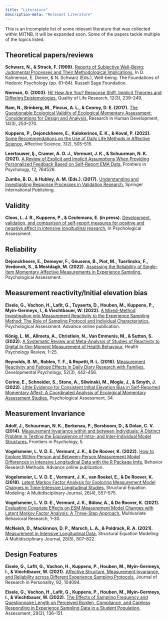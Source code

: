 ```yaml
---
title: "Literature"
description-meta: "Relevant Literature"
---
```


This is an incomplete list of some relevant literature that was collected within MITNB. It will be expanded soon. Some of the papers tackle multiple of the topics listed.

## Theoretical papers/reviews

**Schwarz, N., & Strack, F. (1999).** [Reports of Subjective Well-Being: Judgmental Processes and Their Methodological Implications.](https://doi.org/10.3389/fpsyg.2021.764526) In D. Kahneman, E. Diener, & N. Schwarz (Eds.), Well-being: The Foundations of Hedonic Psychology (pp. 61--84). Russell Sage Foundation. 
<!-- - Describes different theories regarding response processes in making judgments about subjective well-being. -->

**Norman, G. (2003).** [Hi! How Are You? Response Shift, Implicit Theories and Differing Epistemologies.](https://doi.org/10.1023/A:1023211129926) Quality of Life Research, 12(3), 239--249. 
<!-- - Discusses response shifts in quality of life research. -->

**Ram, N., Brinberg, M., Pincus, A. L., & Conroy, D. E. (2017).** [The Questionable Ecological Validity of Ecological Momentary Assessment: Considerations for Design and Analysis.](https://doi.org/10.1080/15427609.2017.1340052) Research in Human Development, 14(3), 253--270. 
<!-- - Outlines several problems related to validity in EMA research (e.g., measurement reactivity, lack of compliance, choice of response scales). -->

**Kuppens, P., Dejonckheere, E., Kalokerinos, E. K., & Koval, P. (2022).** [Some Recommendations on the Use of Daily Life Methods in Affective Science.](https://doi.org/10.1007/s42761-022-00101-0) Affective Science, 3(2), 505--515. 
<!-- - General recommendations about EMA studies, but also has a part about measurement (and how heavily it's understudied). -->

**Leertouwer, Ij., Cramer, A. O. J., Vermunt, J. K., & Schuurman, N. K. (2021).** [A Review of Explicit and Implicit Assumptions When Providing Personalized Feedback Based on Self-Report EMA Data.](https://doi.org/10.3389/fpsyg.2021.764526) Frontiers in Psychology, 12, 764526. 
<!-- - Describes assumptions related to the impact of personal feedback. Particularly relevant also for studies regarding response processes! -->

**Zumbo, B. D., & Hubley, A. M. (Eds.). (2017).** [Understanding and Investigating Response Processes in Validation Research.](https://doi.org/10.1007/978-3-319-56129-5) Springer International Publishing. 
<!-- - Not specific to EMA, but gives information about cognitive interviewing! -->

## Validity

**Cloos, L. J. R., Kuppens, P., & Ceulemans, E. (in press).** [Development, validation, and comparison of self-report measures for positive and negative affect in intensive longitudinal research.](https://doi.org/10.31234/osf.io/5j7c6) In Psychological Assessment.

## Reliability

**Dejonckheere, E., Demeyer, F., Geusens, B., Piot, M., Tuerlinckx, F., Verdonck, S., & Mestdagh, M. (2022).** [Assessing the Reliability of Single-Item Momentary Affective Measurements in Experience Sampling.](https://doi.org/10.1037/pas0001178) Psychological Assessment.

## Measurement reactivity/Initial elevation bias

**Eisele, G., Vachon, H., Lafit, G., Tuyaerts, D., Houben, M., Kuppens, P., Myin-Germeys, I., & Viechtbauer, W. (2022).** [A Mixed-Method Investigation into Measurement Reactivity to the Experience Sampling Method: The Role of Sampling Protocol and Individual Characteristics.](https://doi.org/10.1037/pas0001177) Psychological Assessment. Advance online publication.

**König, L. M., Allmeta, A., Christlein, N., Van Emmenis, M., & Sutton, S. (2022).** [A Systematic Review and Meta-Analysis of Studies of Reactivity to Digital In-the-Moment Measurement of Health Behaviour.](https://doi.org/10.1080/17437199.2022.2047096) Health Psychology Review, 1--25.

**Reynolds, B. M., Robles, T. F., & Repetti, R. L. (2016).** [Measurement Reactivity and Fatigue Effects in Daily Diary Research with Families.](https://doi.org/10.1037/dev0000081) Developmental Psychology, 52(3), 442--456.

**Cerino, E., Schneider, S., Stone, A., Sliwinski, M., Mogle, J., & Smyth, J. (2022).** [Little Evidence for Consistent Initial Elevation Bias in Self-Reported Momentary Affect: A Coordinated Analysis of Ecological Momentary Assessment Studies.](https://doi.org/10.1037/pas0001108) Psychological Assessment, 34.

## Measurement Invariance

**Adolf, J., Schuurman, N. K., Borkenau, P., Borsboom, D., & Dolan, C. V. (2014).** [Measurement Invariance within and between Individuals: A Distinct Problem in Testing the Equivalence of Intra- and Inter-Individual Model Structures.](https://www.frontiersin.org/articles/10.3389/fpsyg.2014.00883) Frontiers in Psychology, 5.

**Vogelsmeier, L. V. D. E., Vermunt, J. K., & De Roover, K. (2022).** [How to Explore Within-Person and Between-Person Measurement Model Differences in Intensive Longitudinal Data with the R Package lmfa.](https://doi.org/10.3758/s13428-022-01898-1) Behavior Research Methods. Advance online publication.

**Vogelsmeier, L. V. D. E., Vermunt, J. K., van Roekel, E., & De Roover, K. (2019).** [Latent Markov Factor Analysis for Exploring Measurement Model Changes in Time-Intensive Longitudinal Studies.](https://doi.org/10.1080/10705511.2018.1554445) Structural Equation Modeling: A Multidisciplinary Journal, 26(4), 557--575.

**Vogelsmeier, L. V. D. E., Vermunt, J. K., Bülow, A., & De Roover, K. (2021).** [Evaluating Covariate Effects on ESM Measurement Model Changes with Latent Markov Factor Analysis: A Three-Step Approach.](https://doi.org/10.1080/00273171.2021.1967715) Multivariate Behavioral Research, 1--30.

**McNeish, D., Mackinnon, D. P., Marsch, L. A., & Poldrack, R. A. (2021).** [Measurement in Intensive Longitudinal Data.](https://doi.org/10.1080/10705511.2021.1915788) Structural Equation Modeling: A Multidisciplinary Journal, 28(5), 807--822.

## Design Features

**Eisele, G., Lafit, G., Vachon, H., Kuppens, P., Houben, M., Myin-Germeys, I., & Viechtbauer, W. (2021).** [Affective Structure, Measurement Invariance, and Reliability across Different Experience Sampling Protocols.](https://doi.org/10.1016/J.JRP.2021.104094) Journal of Research in Personality, 92, 104094.

**Eisele, G., Vachon, H., Lafit, G., Kuppens, P., Houben, M., Myin-Germeys, I., & Viechtbauer, W. (2022).** [The Effects of Sampling Frequency and Questionnaire Length on Perceived Burden, Compliance, and Careless Responding in Experience Sampling Data in a Student Population.](https://doi.org/10.1177/1073191120957102) Assessment, 29(2), 136--151.
